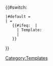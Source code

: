 {{#switch: {{NAMESPACE: {{{1}}} }}
 |#default = {{FULLPAGENAME: {{{1}}} }} <!-- eg "User:Foo" -->
 |{{ns:0}} = 
    {{#ifeq: {{NAMESPACE: {{{1}}} }} | {{NAMESPACE: Template{{{1}}} }}
      | Template:{{{1}}}            <!-- no leading colon, eg "Foo" -->
      | {{PAGENAME: {{{1}}} }}      <!-- leading colon, eg ":Foo", so we want the article -->
    }}
}}<noinclude>[[Category:Templates]]
</noinclude>